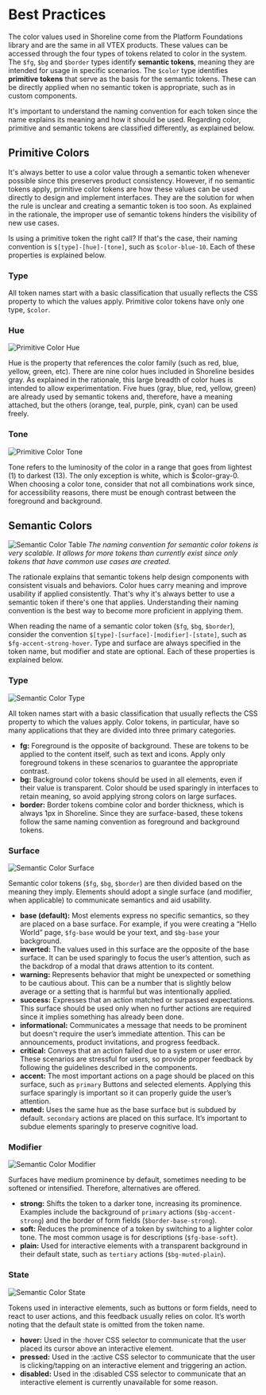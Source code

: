 # Best Practices

The color values used in Shoreline come from the Platform Foundations library and are the same in all VTEX products. These values can be accessed through the four types of tokens related to color in the system. The `$fg`, `$bg` and `$border` types identify **semantic tokens**, meaning they are intended for usage in specific scenarios. The `$color` type identifies **primitive tokens** that serve as the basis for the semantic tokens. These can be directly applied when no semantic token is appropriate, such as in custom components.

It's important to understand the naming convention for each token since the name explains its meaning and how it should be used. Regarding color, primitive and semantic tokens are classified differently, as explained below.

## Primitive Colors

It's always better to use a color value through a semantic token whenever possible since this preserves product consistency. However, if no semantic tokens apply, primitive color tokens are how these values can be used directly to design and implement interfaces. They are the solution for when the rule is unclear and creating a semantic token is too soon. As explained in the rationale, the improper use of semantic tokens hinders the visibility of new use cases.

Is using a primitive token the right call? If that's the case, their naming convention is `$[type]-[hue]-[tone]`, such as `$color-blue-10`. Each of these properties is explained below.

### Type

All token names start with a basic classification that usually reflects the CSS property to which the values apply. Primitive color tokens have only one type, `$color`.

### Hue

![Primitive Color Hue](/assets/color-hue.webp)

Hue is the property that references the color family (such as red, blue, yellow, green, etc). There are nine color hues included in Shoreline besides gray. As explained in the rationale, this large breadth of color hues is intended to allow experimentation. Five hues (gray, blue, red, yellow, green) are already used by semantic tokens and, therefore, have a meaning attached, but the others (orange, teal, purple, pink, cyan) can be used freely.

### Tone

![Primitive Color Tone](/assets/color-tone.webp)

Tone refers to the luminosity of the color in a range that goes from lightest (1) to darkest (13). The only exception is white, which is $color-gray-0. When choosing a color tone, consider that not all combinations work since, for accessibility reasons, there must be enough contrast between the foreground and background.

## Semantic Colors

![Semantic Color Table](/assets/color-semantic-table.webp)
_The naming convention for semantic color tokens is very scalable. It allows for more tokens than currently exist since only tokens that have common use cases are created._

The rationale explains that semantic tokens help design components with consistent visuals and behaviors. Color hues carry meaning and improve usability if applied consistently. That's why it's always better to use a semantic token if there's one that applies. Understanding their naming convention is the best way to become more proficient in applying them.

When reading the name of a semantic color token (`$fg`, `$bg`, `$border`), consider the convention `$[type]-[surface]-[modifier]-[state]`, such as `$fg-accent-strong-hover`. Type and surface are always specified in the token name, but modifier and state are optional. Each of these properties is explained below.

### Type

![Semantic Color Type](/assets/color-type.webp)

All token names start with a basic classification that usually reflects the CSS property to which the values apply. Color tokens, in particular, have so many applications that they are divided into three primary categories.

- **fg:** Foreground is the opposite of background. These are tokens to be applied to the content itself, such as text and icons. Apply only foreground tokens in these scenarios to guarantee the appropriate contrast.
- **bg:** Background color tokens should be used in all elements, even if their value is transparent. Color should be used sparingly in interfaces to retain meaning, so avoid applying strong colors on large surfaces.
- **border:** Border tokens combine color and border thickness, which is always 1px in Shoreline. Since they are surface-based, these tokens follow the same naming convention as foreground and background tokens.

### Surface

![Semantic Color Surface](/assets/color-surface.webp)

Semantic color tokens (`$fg`, `$bg`, `$border`) are then divided based on the meaning they imply. Elements should adopt a single surface (and modifier, when applicable) to communicate semantics and aid usability.

- **base (default):** Most elements express no specific semantics, so they are placed on a base surface. For example, if you were creating a “Hello World” page, `$fg-base` would be your text, and `$bg-base` your background.
- **inverted:** The values used in this surface are the opposite of the base surface. It can be used sparingly to focus the user’s attention, such as the backdrop of a modal that draws attention to its content.
- **warning:** Represents behavior that might be unexpected or something to be cautious about. This can be a number that is slightly below average or a setting that is harmful but was intentionally applied.
- **success:** Expresses that an action matched or surpassed expectations. This surface should be used only when no further actions are required since it implies something has already been done.
- **informational:** Communicates a message that needs to be prominent but doesn't require the user’s immediate attention. This can be announcements, product invitations, and progress feedback.
- **critical:** Conveys that an action failed due to a system or user error. These scenarios are stressful for users, so provide proper feedback by following the guidelines described in the components.
- **accent:** The most important actions on a page should be placed on this surface, such as `primary` Buttons and selected elements. Applying this surface sparingly is important so it can properly guide the user’s attention.
- **muted:** Uses the same hue as the base surface but is subdued by default. `secondary` actions are placed on this surface. It’s important to subdue elements sparingly to preserve cognitive load.

### Modifier

![Semantic Color Modifier](/assets/color-modifier.webp)

Surfaces have medium prominence by default, sometimes needing to be softened or intensified. Therefore, alternatives are offered.

- **strong:** Shifts the token to a darker tone, increasing its prominence. Examples include the background of `primary` actions (`$bg-accent-strong`) and the border of form fields (`$border-base-strong`).
- **soft:** Reduces the prominence of a token by switching to a lighter color tone. The most common usage is for descriptions (`$fg-base-soft`).
- **plain:** Used for interactive elements with a transparent background in their default state, such as `tertiary` actions (`$bg-muted-plain`).

### State

![Semantic Color State](/assets/color-state.webp)

Tokens used in interactive elements, such as buttons or form fields, need to react to user actions, and this feedback usually relies on color. It’s worth noting that the default state is omitted from the token name.

- **hover:** Used in the :hover CSS selector to communicate that the user placed its cursor above an interactive element.
- **pressed:** Used in the :active CSS selector to communicate that the user is clicking/tapping on an interactive element and triggering an action.
- **disabled:** Used in the :disabled CSS selector to communicate that an interactive element is currently unavailable for some reason.
